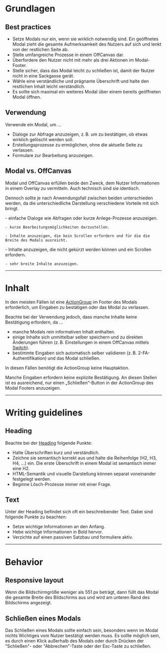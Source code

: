 # Grundlagen

## Best practices

- Setze Modals nur ein, wenn sie wirklich notwendig sind. Ein geöffnetes Modal
  zieht die gesamte Aufmerksamkeit des Nutzers auf sich und lenkt von der
  restlichen Seite ab.
- Stelle umfangreiche Prozesse in einem OffCanvas dar.
- Überfordere den Nutzer nicht mit mehr als drei Aktionen im Modal-Footer.
- Stelle sicher, dass das Modal leicht zu schließen ist, damit der Nutzer nicht
  in eine Sackgasse gerät.
- Wähle eine verständliche und prägnante Überschrift und halte den restlichen
  Inhalt leicht verständlich.
- Es sollte sich maximal ein weiteres Modal über einem bereits geöffneten Modal
  öffnen.

## Verwendung

Verwende ein Modal, um ...

- Dialoge zur Abfrage anzuzeigen, z. B. um zu bestätigen, ob etwas wirklich
  gelöscht werden soll.
- Erstellungsprozesse zu ermöglichen, ohne die aktuelle Seite zu verlassen.
- Formulare zur Bearbeitung anzuzeigen.

## Modal vs. OffCanvas

Modal und OffCanvas erfüllen beide den Zweck, dem Nutzer Informationen in einem
Overlay zu vermitteln. Auch technisch sind sie identisch.

Dennoch sollte je nach Anwendungsfall zwischen beiden unterschieden werden, da
die unterschiedliche Darstellung verschiedene Vorteile mit sich bringt.

<DoAndDont>
  <Info heading="Verwende ein Modal, um z. B. ...">
    - einfache Dialoge wie Abfragen oder kurze Anlege-Prozesse anzuzeigen.

    - kurze Bearbeitungsmöglichkeiten darzustellen.

    - Inhalte anzuzeigen, die kein Scrollen erfordern und für die die Breite des Modals ausreicht.

  </Info>
  <Info heading="Verwende ein OffCanvas, um z. B. ...">
    - Inhalte anzuzeigen, die nicht gekürzt werden können und ein Scrollen
    erfordern.

    - sehr breite Inhalte anzuzeigen.

  </Info>
</DoAndDont>

---

# Inhalt

In den meisten Fällen ist eine
[ActionGroup](/03-components/actions/action-group/overview) im Footer des Modals
erforderlich, um Eingaben zu bestätigen oder das Modal zu verlassen.

Beachte bei der Verwendung jedoch, dass manche Inhalte keine Bestätigung
erfordern, da ...

- manche Modals rein informativen Inhalt enthalten.
- einige Inhalte sich unmittelbar selber speichern und zu direkten Änderungen
  führen (z. B. Einstellungen in einem OffCanvas mittels
  [Switch](/03-components/form-controls/switch/overview)).
- bestimmte Eingaben sich automatisch selber validieren (z. B.
  2-FA-Authentifikation) und das Modal schließen.

In diesen Fällen benötigt die ActionGroup keine Hauptaktion.

<Info bgColor="light" example="noAction">
  Manche Eingaben erfordern keine explizite Bestätigung. An diesen Stellen ist
  es ausreichend, nur einen „Schließen“-Button in der ActionGroup des Modal
  Footers anzuzeigen.
</Info>

---

# Writing guidelines

## Heading

Beachte bei der [Heading](/03-components/content/heading/overview) folgende Punkte:

- Halte Überschriften kurz und verständlich.
- Zeichne sie semantisch korrekt aus und halte die Reihenfolge (H2, H3, H4, ...)
  ein. Die erste Überschrift in einem Modal ist semantisch immer eine H2.
- HTML-Semantik und visuelle Darstellung können separat voneinander festgelegt
  werden.
- Beginne Lösch-Prozesse immer mit einer Frage.

<DoAndDont>
  <Do example="headingsDo" />
  <Dont example="headingsDont" />
</DoAndDont>

## Text

Unter der Heading befindet sich oft ein beschreibender Text. Dabei sind folgende
Punkte zu beachten:

- Setze wichtige Informationen an den Anfang.
- Hebe wichtige Informationen in Bold hervor.
- Verzichte auf einen passiven Satzbau und formuliere aktiv.

---

# Behavior

## Responsive layout

Wenn die Bildschirmgröße weniger als 551 px beträgt, dann füllt das Modal die
gesamte Breite des Bildschirms aus und wird am unteren Rand des Bildschirms
angezeigt.

<Info heading="Mobile Variante" mobile example="static" />

## Schließen eines Modals

Das Schließen eines Modals sollte einfach sein, besonders wenn im Modal nichts
Wichtiges vom Nutzer bestätigt werden muss. Es sollte möglich sein, es durch
einen Klick außerhalb des Modals oder durch Drücken der "Schließen"- oder
"Abbrechen"-Taste oder der Esc-Taste zu schließen.
